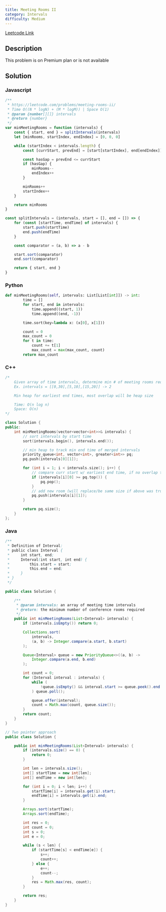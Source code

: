 ```yaml
---
title: Meeting Rooms II
category: Intervals
difficulty: Medium
---
```


<Callout>

[Leetcode Link](https://leetcode.com/problems/meeting-rooms-ii)

</Callout>

## Description

This problem is on Premium plan or is not available

## Solution

### Javascript

```javascript
/**
 * https://leetcode.com/problems/meeting-rooms-ii/
 * Time O((N * logN) + (M * logM)) | Space O(1)
 * @param {number[][]} intervals
 * @return {number}
 */
var minMeetingRooms = function (intervals) {
	const { start, end } = splitIntervals(intervals)
	let [minRooms, startIndex, endIndex] = [0, 0, 0]

	while (startIndex < intervals.length) {
		const [currStart, prevEnd] = [start[startIndex], end[endIndex]]

		const hasGap = prevEnd <= currStart
		if (hasGap) {
			minRooms--
			endIndex++
		}

		minRooms++
		startIndex++
	}

	return minRooms
}

const splitIntervals = (intervals, start = [], end = []) => {
	for (const [startTime, endTime] of intervals) {
		start.push(startTime)
		end.push(endTime)
	}

	const comparator = (a, b) => a - b

	start.sort(comparator)
	end.sort(comparator)

	return { start, end }
}
```

### Python

```python
def minMeetingRooms(self, intervals: List[List[int]]) -> int:
        time = []
        for start, end in intervals:
            time.append((start, 1))
            time.append((end, -1))

        time.sort(key=lambda x: (x[0], x[1]))

        count = 0
        max_count = 0
        for t in time:
            count += t[1]
            max_count = max(max_count, count)
        return max_count

```

### C++

```cpp
/*
    Given array of time intervals, determine min # of meeting rooms required
    Ex. intervals = [[0,30],[5,10],[15,20]] -> 2

    Min heap for earliest end times, most overlap will be heap size

    Time: O(n log n)
    Space: O(n)
*/

class Solution {
public:
    int minMeetingRooms(vector<vector<int>>& intervals) {
        // sort intervals by start time
        sort(intervals.begin(), intervals.end());

        // min heap to track min end time of merged intervals
        priority_queue<int, vector<int>, greater<int>> pq;
        pq.push(intervals[0][1]);

        for (int i = 1; i < intervals.size(); i++) {
            // compare curr start w/ earliest end time, if no overlap then pop
            if (intervals[i][0] >= pq.top()) {
                pq.pop();
            }
            // add new room (will replace/be same size if above was true)
            pq.push(intervals[i][1]);
        }

        return pq.size();
    }
};

```

### Java

```java
/**
 * Definition of Interval:
 * public class Interval {
 *     int start, end;
 *     Interval(int start, int end) {
 *         this.start = start;
 *         this.end = end;
 *     }
 * }
 */

public class Solution {

    /**
     * @param intervals: an array of meeting time intervals
     * @return: the minimum number of conference rooms required
     */
    public int minMeetingRooms(List<Interval> intervals) {
        if (intervals.isEmpty()) return 0;

        Collections.sort(
            intervals,
            (a, b) -> Integer.compare(a.start, b.start)
        );

        Queue<Interval> queue = new PriorityQueue<>((a, b) ->
            Integer.compare(a.end, b.end)
        );

        int count = 0;
        for (Interval interval : intervals) {
            while (
                !queue.isEmpty() && interval.start >= queue.peek().end
            ) queue.poll();

            queue.offer(interval);
            count = Math.max(count, queue.size());
        }
        return count;
    }
}

// Two pointer approach
public class Solution {

    public int minMeetingRooms(List<Interval> intervals) {
        if (intervals.size() == 0) {
            return 0;
        }

        int len = intervals.size();
        int[] startTime = new int[len];
        int[] endTime = new int[len];

        for (int i = 0; i < len; i++) {
            startTime[i] = intervals.get(i).start;
            endTime[i] = intervals.get(i).end;
        }

        Arrays.sort(startTime);
        Arrays.sort(endTime);

        int res = 0;
        int count = 0;
        int s = 0;
        int e = 0;

        while (s < len) {
            if (startTime[s] < endTime[e]) {
                s++;
                count++;
            } else {
                e++;
                count--;
            }
            res = Math.max(res, count);
        }

        return res;
    }
}

```
